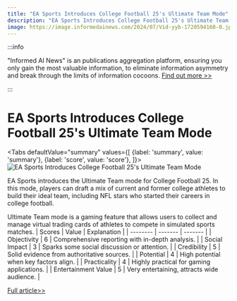 ```yaml
---
title: "EA Sports Introduces College Football 25's Ultimate Team Mode"
description: "EA Sports Introduces College Football 25's Ultimate Team Mode"
image: https://image.informedainews.com/2024/07/Vid-yyb-1720594160-0.jpg
---
```



:::info

"Informed AI News" is an publications aggregation platform, ensuring you only gain the most valuable information, to eliminate information asymmetry and break through the limits of information cocoons.  [Find out more >>](/)

:::

# EA Sports Introduces College Football 25's Ultimate Team Mode


<Tabs
	defaultValue="summary"
	values={[
	{label: 'summary', value: 'summary'},
	{label: 'score', value: 'score'},
]}>
<TabItem value="summary">
<img
  src="https://image.informedainews.com/2024/07/Vid-yyb-1720594160-0.jpg"
  alt="EA Sports Introduces College Football 25's Ultimate Team Mode"
/>



EA Sports introduces the Ultimate Team mode for College Football 25. In this mode, players can draft a mix of current and former college athletes to build their ideal team, including NFL stars who started their careers in college football.

Ultimate Team mode is a gaming feature that allows users to collect and manage virtual trading cards of athletes to compete in simulated sports matches.
</TabItem>
<TabItem value="score">
	| Scores     | Value   | Explanation |
	| -------- | ------- | ------- |
	| Objectivity  | 6    | Comprehensive reporting with in-depth analysis.    |
	| Social Impact | 3     | Sparks some social discussion or attention.    |
	| Credibility    | 5    | Solid evidence from authoritative sources.    |
	| Potential    | 4    | High potential when key factors align.    |
	| Practicality    | 4    | Highly practical for gaming applications.    |
	| Entertainment Value    | 5    | Very entertaining, attracts wide audience.    |
</TabItem>
</Tabs>

[Full article>>](https://www.ign.com/articles/college-football-25s-college-ultimate-team-includes-current-nfl-players-too)

